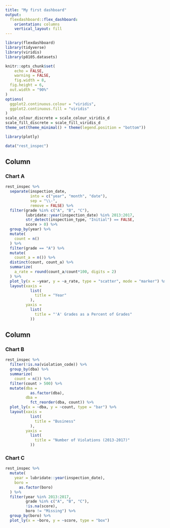 ```yaml
---
title: "My first dashboard"
output: 
  flexdashboard::flex_dashboard:
    orientation: columns
    vertical_layout: fill
---
```


```r
library(flexdashboard)
library(tidyverse)
library(viridis)
library(p8105.datasets)

knitr::opts_chunk$set(
	echo = FALSE,
	warning = FALSE,
	fig.width = 8, 
  fig.height = 6,
  out.width = "90%"
)
options(
  ggplot2.continuous.colour = "viridis",
  ggplot2.continuous.fill = "viridis"
)
scale_colour_discrete = scale_colour_viridis_d
scale_fill_discrete = scale_fill_viridis_d
theme_set(theme_minimal() + theme(legend.position = "bottom"))

library(plotly)
```


```r
data("rest_inspec")
```

Column {data-width=650}
-----------------------------------------------------------------------

### Chart A

```r
rest_inspec %>% 
  separate(inspection_date, 
           into = c("year", "month", "date"), 
           sep = "\\-", 
           remove = FALSE) %>% 
  filter(grade %in% c("A", "B", "C"),
         lubridate::year(inspection_date) %in% 2013:2017,
         str_detect(inspection_type, "Initial") == FALSE,
         score > 0) %>% 
  group_by(year) %>% 
  mutate(
    count = n()
  ) %>% 
  filter(grade == "A") %>% 
  mutate(
    count_a = n()) %>% 
  distinct(count, count_a) %>% 
  summarize(
    a_rate = round(count_a/count*100, digits = 2)
  ) %>% 
  plot_ly(x = ~year, y = ~a_rate, type = "scatter", mode = "marker") %>% 
  layout(xaxis =
           list(
             title = "Year"
           ),
         yaxis =
           list(
             title = "'A' Grades as a Percent of Grades"
           ))
```

Column {data-width=350}
-----------------------------------------------------------------------

### Chart B

```r
rest_inspec %>% 
  filter(!is.na(violation_code)) %>% 
  group_by(dba) %>% 
  summarize(
    count = n()) %>%
  filter(count > 500) %>% 
  mutate(dba =
           as.factor(dba),
         dba = 
           fct_reorder(dba, count)) %>% 
  plot_ly(x = ~dba, y = ~count, type = "bar") %>% 
  layout(xaxis =
           list(
             title = "Business"
           ),
         yaxis =
           list(
             title = "Number of Violations (2013-2017)"
           ))  
```

### Chart C

```r
rest_inspec %>% 
  mutate(
    year = lubridate::year(inspection_date),
    boro =
      as.factor(boro)
  ) %>% 
  filter(year %in% 2013:2017,
         grade %in% c("A", "B", "C"),
         !is.na(score),
         boro != "Missing") %>%
  group_by(boro) %>% 
  plot_ly(x = ~boro, y = ~score, type = "box")
```

